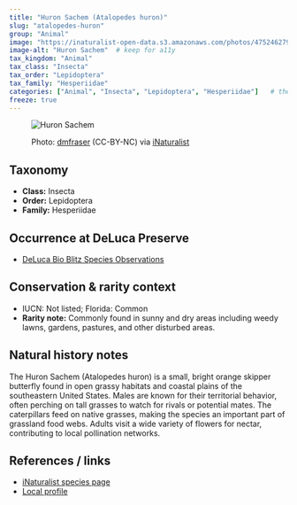 ```yaml
---
title: "Huron Sachem (Atalopedes huron)"
slug: "atalopedes-huron"
group: "Animal"
image: "https://inaturalist-open-data.s3.amazonaws.com/photos/475246279/medium.jpeg"       # keep for thumbnails
image-alt: "Huron Sachem"  # keep for a11y
tax_kingdom: "Animal"
tax_class: "Insecta"
tax_order: "Lepidoptera"
tax_family: "Hesperiidae"
categories: ["Animal", "Insecta", "Lepidoptera", "Hesperiidae"]   # these drive the chips + filtering
freeze: true
---
```


<figure class="species-figure">

<img src="https://inaturalist-open-data.s3.amazonaws.com/photos/475246279/medium.jpeg" alt="Huron Sachem" class="species-photo"/>

<figcaption class="photo-credit">

Photo: <a href="https://www.inaturalist.org/people/dmfraser">dmfraser</a> (CC-BY-NC) via <a href="https://www.inaturalist.org/observations/264658004">iNaturalist</a>

</figcaption>

</figure>

## Taxonomy

-   **Class:** Insecta
-   **Order:** Lepidoptera
-   **Family:** Hesperiidae

## Occurrence at DeLuca Preserve

-   [DeLuca Bio Blitz Species Observations](https://www.inaturalist.org/observations?project_id=191727&subview=table&taxon_id=1455248)

## Conservation & rarity context

-   IUCN: Not listed; Florida: Common
-   **Rarity note:** Commonly found in sunny and dry areas including weedy lawns, gardens, pastures, and other disturbed areas.

## Natural history notes

The Huron Sachem (Atalopedes huron) is a small, bright orange skipper butterfly found in open grassy habitats and coastal plains of the southeastern United States. Males are known for their territorial behavior, often perching on tall grasses to watch for rivals or potential mates. The caterpillars feed on native grasses, making the species an important part of grassland food webs. Adults visit a wide variety of flowers for nectar, contributing to local pollination networks.

## References / links

-   [iNaturalist species page](https://www.inaturalist.org/taxa/1455248-Atalopedes-huron)
-   [Local profile](https://www.butterfliesandmoths.org/species/atalopedes-huron)

